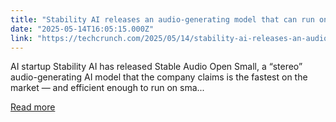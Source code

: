 ```yaml
---
title: "Stability AI releases an audio-generating model that can run on smartphones"
date: "2025-05-14T16:05:15.000Z"
link: "https://techcrunch.com/2025/05/14/stability-ai-releases-an-audio-generating-model-that-can-run-on-smartphones/"
---
```


AI startup Stability AI has released Stable Audio Open Small, a &#8220;stereo&#8221; audio-generating AI model that the company claims is the fastest on the market — and efficient enough to run on sma...

[Read more](https://techcrunch.com/2025/05/14/stability-ai-releases-an-audio-generating-model-that-can-run-on-smartphones/)
